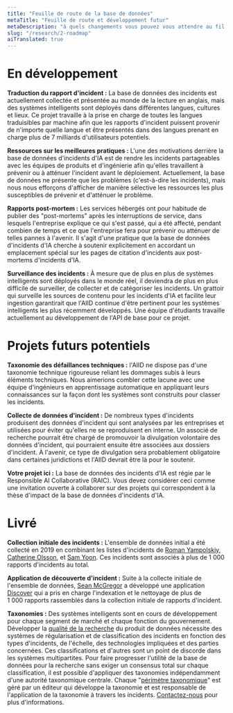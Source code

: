 ```yaml
---
title: "Feuille de route de la base de données"
metaTitle: "Feuille de route et développement futur"
metaDescription: "à quels changements vous pouvez vous attendre au fil du temps à mesure que l'AIID se développe"
slug: "/research/2-roadmap"
aiTranslated: true
---
```


# En développement

**Traduction du rapport d'incident :** La base de données des incidents est actuellement collectée et présentée au monde de la lecture en anglais, mais des systèmes intelligents sont déployés dans différentes langues, cultures et lieux. Ce projet travaille à la prise en charge de toutes les langues traduisibles par machine afin que les rapports d'incident puissent provenir de n'importe quelle langue et être présentés dans des langues prenant en charge plus de 7 milliards d'utilisateurs potentiels.

**Ressources sur les meilleures pratiques :** L'une des motivations derrière la base de données d'incidents d'IA est de rendre les incidents partageables avec les équipes de produits et d'ingénierie afin qu'elles travaillent à prévenir ou à atténuer l'incident avant le déploiement. Actuellement, la base de données ne présente que les problèmes (c'est-à-dire les incidents), mais nous nous efforçons d'afficher de manière sélective les ressources les plus susceptibles de prévenir et d'atténuer le problème.

**Rapports post-mortem :** Les services hébergés ont pour habitude de publier des "post-mortems" après les interruptions de service, dans lesquels l'entreprise explique ce qui s'est passé, qui a été affecté, pendant combien de temps et ce que l'entreprise fera pour prévenir ou atténuer de telles pannes à l'avenir. Il s'agit d'une pratique que la base de données d'incidents d'IA cherche à soutenir explicitement en accordant un emplacement spécial sur les pages de citation d'incidents aux post-mortems d'incidents d'IA.

**Surveillance des incidents :** À mesure que de plus en plus de systèmes intelligents sont déployés dans le monde réel, il deviendra de plus en plus difficile de surveiller, de collecter et de catégoriser les incidents. Un grattoir qui surveille les sources de contenu pour les incidents d'IA et facilite leur ingestion garantirait que l'AIID continue d'être pertinent pour les systèmes intelligents les plus récemment développés. Une équipe d'étudiants travaille actuellement au développement de l'API de base pour ce projet.


# Projets futurs potentiels

**Taxonomie des défaillances techniques :** l'AIID ne dispose pas d'une taxonomie technique rigoureuse reliant les dommages subis à leurs éléments techniques. Nous aimerions combler cette lacune avec une équipe d'ingénieurs en apprentissage automatique en appliquant leurs connaissances sur la façon dont les systèmes sont construits pour classer les incidents.

**Collecte de données d'incident :** De nombreux types d'incidents produisent des données d'incident qui sont analysées par les entreprises et utilisées pour éviter qu'elles ne se reproduisent en interne. Un associé de recherche pourrait être chargé de promouvoir la divulgation volontaire des données d'incident, qui pourraient ensuite être associées aux dossiers d'incident. À l'avenir, ce type de divulgation sera probablement obligatoire dans certaines juridictions et l'AIID devrait être là pour le soutenir.

**Votre projet ici :** La base de données des incidents d'IA est régie par le Responsible AI Collaborative (RAIC). Vous devez considérer ceci comme une invitation ouverte à collaborer sur des projets qui correspondent à la thèse d'impact de la base de données d'incidents d'IA.

# Livré

**Collection initiale des incidents :** L'ensemble de données initial a été collecté en 2019 en combinant les listes d'incidents de
[Roman Yampolskiy](http://cecs.louisville.edu/ry/),
[Catherine Olsson](https://www.linkedin.com/in/catherineolsson/),
et [Sam Yoon](https://www.linkedin.com/in/samyoonnz/). Ces incidents sont associés à plus de 1 000 rapports d'incidents au total.

**Application de découverte d'incident :** Suite à la collecte initiale de l'ensemble de données, [Sean McGregor](https://seanbmcgregor.com/) a développé une application [Discover](/apps/discover) qui a pris en charge l'indexation et le nettoyage de plus de 1 000 rapports rassemblés dans la collection initiale de rapports d'incident.

**Taxonomies :** Des systèmes intelligents sont en cours de développement pour chaque segment de marché et chaque fonction du gouvernement. Développer la [qualité de la recherche](/recherche) du produit de données nécessite des systèmes de régularisation et de classification des incidents en fonction des types d'incidents, de l'échelle, des technologies impliquées et des parties concernées. Ces classifications et d'autres sont un point de discorde dans les systèmes multipartites. Pour faire progresser l'utilité de la base de données pour la recherche sans exiger un consensus total sur chaque classification, il est possible d'appliquer des taxonomies indépendamment d'une autorité taxonomique centrale. Chaque "[périmètre taxonomique](/research/4-taxonomies)" est géré par un éditeur qui développe la taxonomie et est responsable de l'application de la taxonomie à travers les incidents. [Contactez-nous](/contact) pour plus d'informations.
